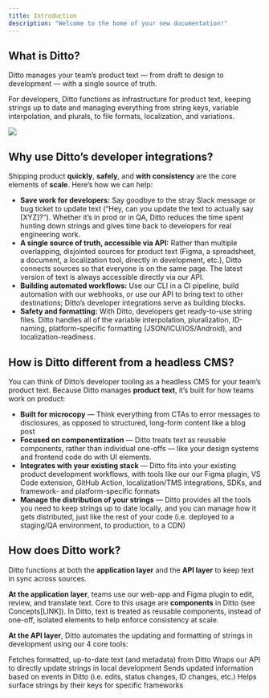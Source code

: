 ```yaml
---
title: Introduction
description: "Welcome to the home of your new documentation!"
---
```


## What is Ditto?

Ditto manages your team’s product text — from draft to design to development — with a single source of truth.

For developers, Ditto functions as infrastructure for product text, keeping strings up to date and managing everything from string keys, variable interpolation, and plurals, to file formats, localization, and variations. 

<Frame>
  <img src="/images/summary-graphic.png" style={{ borderRadius: '0.1rem' }} />
</Frame>

## Why use Ditto’s developer integrations?

Shipping product **quickly**, **safely**, and **with consistency** are the core elements of **scale**. Here’s how we can help: 

- **Save work for developers:** Say goodbye to the stray Slack message or bug ticket to update text (“Hey, can you update the text to actually say [XYZ]?”). Whether it’s in prod or in QA, Ditto reduces the time spent hunting down strings and gives time back to developers for real engineering work.
- **A single source of truth, accessible via API:** Rather than multiple overlapping, disjointed sources for product text (Figma, a spreadsheet, a document, a localization tool, directly in development, etc.), Ditto connects sources so that everyone is on the same page. The latest version of text is always accessible directly via our API.
- **Building automated workflows:** Use our CLI in a CI pipeline, build automation with our webhooks, or use our API to bring text to other destinations; Ditto’s developer integrations serve as building blocks.
- **Safety and formatting:** With Ditto, developers get ready-to-use string files. Ditto handles all of the variable interpolation, pluralization, ID-naming, platform-specific formatting (JSON/ICU/iOS/Android), and localization-readiness.

## How is Ditto different from a headless CMS?

You can think of Ditto’s developer tooling as a headless CMS for your team’s product text. Because Ditto manages **product text**, it’s built for how teams work on product:

- **Built for microcopy** — Think everything from CTAs to error messages to disclosures, as opposed to structured, long-form content like a blog post
- **Focused on componentization** — Ditto treats text as reusable components, rather than individual one-offs — like your design systems and frontend code do with UI elements.
- **Integrates with your existing stack** — Ditto fits into your existing product development workflows, with tools like our our Figma plugin, VS Code extension, GitHub Action, localization/TMS integrations, SDKs, and framework- and platform-specific formats
- **Manage the distribution of your strings** — Ditto provides all the tools you need to keep strings up to date locally, and you can manage how it gets distributed, just like the rest of your code (i.e. deployed to a staging/QA environment, to production, to a CDN)

## How does Ditto work?

Ditto functions at both the **application layer** and the **API layer** to keep text in sync across sources. 

**At the application layer**, teams use our web-app and Figma plugin to edit, review, and translate text. Core to this usage are **components** in Ditto (see Concepts[LINK]). In Ditto, text is treated as reusable components, instead of one-off, isolated elements to help enforce consistency at scale.

**At the API layer**, Ditto automates the updating and formatting of strings in development using our 4 core tools:

<CardGroup cols={2}>
  <Card
    title="API"
    icon="plug"
    href="https://mintlify.com/docs/quickstart"
  >
    Fetches formatted, up-to-date text (and metadata) from Ditto 
  </Card>
  <Card
    title="CLI"
    icon="square-terminal"
    href="https://mintlify.com/docs/development"
  >
    Wraps our API to directly update strings in local development
  </Card>
  <Card
    title="Webhooks"
    icon="webhook"
    href="https://mintlify.com/docs/quickstart"
  >
    Sends updated information based on events in Ditto (i.e. edits, status changes, ID changes, etc.)  
  </Card>
  <Card
    title="SDKs"
    icon="box-open"
    href="https://mintlify.com/docs/development"
  >
    Helps surface strings by their keys for specific frameworks
  </Card>
</CardGroup>